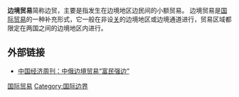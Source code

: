 '''边境贸易'''简称边贸，主要是指发生在边境地区边民间的小额贸易。
边境贸易是[[国际贸易|国际贸易]]的一种补充形式，它一般在非设[[海关|关]]的边境地区或边境通道进行，贸易区域都限定在两国之间的边境地区内进行。

== 外部链接 ==
* [http://business.sohu.com/20080811/n258747416.shtml 中国经济周刊：中俄边境贸易“富民强边”]

[[Category:国际贸易|]]
[[Category:国际边界|Category:国际边界]]